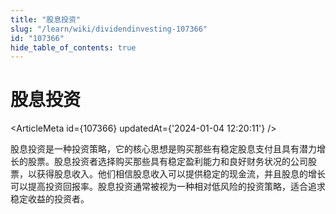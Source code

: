```yaml
---
title: "股息投资"
slug: "/learn/wiki/dividendinvesting-107366"
id: "107366"
hide_table_of_contents: true
---
```



# 股息投资

<ArticleMeta id={107366} updatedAt={'2024-01-04 12:20:11'} />
<div className='border-solid border-b border-t-0 my-4 border-[var(--ifm-color-gray-300)]' />

股息投资是一种投资策略，它的核心思想是购买那些有稳定股息支付且具有潜力增长的股票。股息投资者选择购买那些具有稳定盈利能力和良好财务状况的公司股票，以获得股息收入。他们相信股息收入可以提供稳定的现金流，并且股息的增长可以提高投资回报率。股息投资通常被视为一种相对低风险的投资策略，适合追求稳定收益的投资者。
